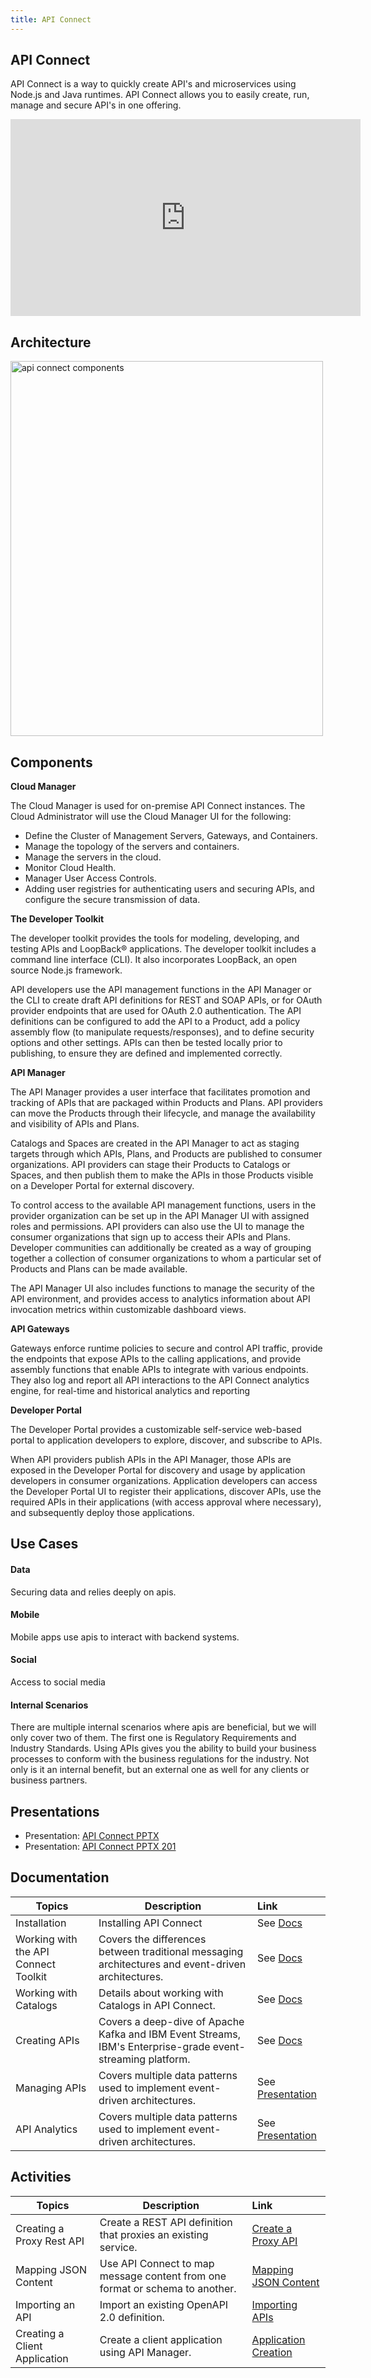```yaml
---
title: API Connect
---
```


## API Connect

API Connect is a way to quickly create API's and microservices using Node.js and Java runtimes. API Connect allows you to easily create, run, manage and secure API's in one offering.  

<iframe width="560" height="315" src="https://www.youtube.com/embed/qE6Waf0zaP4" frameborder="0" allow="accelerometer; autoplay; encrypted-media; gyroscope; picture-in-picture" allowfullscreen></iframe>


## Architecture

<img src="./images/api-connect-components.jpg" alt="api connect components" width="500" height="600"></img>

## Components

**Cloud Manager**

The Cloud Manager is used for on-premise API Connect instances.  The Cloud Administrator will use the Cloud Manager UI for the following:

* Define the Cluster of Management Servers, Gateways, and Containers.
* Manage the topology of the servers and containers.
* Manage the servers in the cloud.
* Monitor Cloud Health.
* Manager User Access Controls.
* Adding user registries for authenticating users and securing APIs, and configure the secure transmission of data.

**The Developer Toolkit**

The developer toolkit provides the tools for modeling, developing, and testing APIs and LoopBack® applications. The developer toolkit includes a command line interface (CLI). It also incorporates LoopBack, an open source Node.js framework.

API developers use the API management functions in the API Manager or the CLI to create draft API definitions for REST and SOAP APIs, or for OAuth provider endpoints that are used for OAuth 2.0 authentication. The API definitions can be configured to add the API to a Product, add a policy assembly flow (to manipulate requests/responses), and to define security options and other settings. APIs can then be tested locally prior to publishing, to ensure they are defined and implemented correctly.

**API Manager**

The API Manager provides a user interface that facilitates promotion and tracking of APIs that are packaged within Products and Plans. API providers can move the Products through their lifecycle, and manage the availability and visibility of APIs and Plans.

Catalogs and Spaces are created in the API Manager to act as staging targets through which APIs, Plans, and Products are published to consumer organizations. API providers can stage their Products to Catalogs or Spaces, and then publish them to make the APIs in those Products visible on a Developer Portal for external discovery.

To control access to the available API management functions, users in the provider organization can be set up in the API Manager UI with assigned roles and permissions. API providers can also use the UI to manage the consumer organizations that sign up to access their APIs and Plans. Developer communities can additionally be created as a way of grouping together a collection of consumer organizations to whom a particular set of Products and Plans can be made available.

The API Manager UI also includes functions to manage the security of the API environment, and provides access to analytics information about API invocation metrics within customizable dashboard views.

**API Gateways**

Gateways enforce runtime policies to secure and control API traffic, provide the endpoints that expose APIs to the calling applications, and provide assembly functions that enable APIs to integrate with various endpoints. They also log and report all API interactions to the API Connect analytics engine, for real-time and historical analytics and reporting

**Developer Portal**

The Developer Portal provides a customizable self-service web-based portal to application developers to explore, discover, and subscribe to APIs.

When API providers publish APIs in the API Manager, those APIs are exposed in the Developer Portal for discovery and usage by application developers in consumer organizations. Application developers can access the Developer Portal UI to register their applications, discover APIs, use the required APIs in their applications (with access approval where necessary), and subsequently deploy those applications.

## Use Cases

#### Data 

Securing data and relies deeply on apis.

#### Mobile 

Mobile apps use apis to interact with backend systems.

#### Social

Access to social media 

#### Internal Scenarios

There are multiple internal scenarios where apis are beneficial, but we will only cover two of them.  The first one is Regulatory Requirements and Industry Standards.  Using APIs gives you the ability to build your business processes to conform with the business regulations for the industry.  Not only is it an internal benefit, but an external one as well for any clients or business partners.  

## Presentations

- Presentation: [API Connect PPTX](/slides/101-API-Connect.pptx.zip)
- Presentation: [API Connect PPTX 201](/slides/201-API-Connect-Overview.pptx.zip)

## Documentation

| Topics                            | Description         | Link        |
| --------------------------------| ------------------  |:----------- |
| Installation | Installing API Connect | See [Docs](https://www.ibm.com/support/knowledgecenter/SSMNED_5.0.0/com.ibm.apic.install.doc/overview_installing_apimgmt.html) |
| Working with the API Connect Toolkit | Covers the differences between traditional messaging architectures and event-driven architectures. | See [Docs](https://www.ibm.com/support/knowledgecenter/SSMNED_5.0.0/com.ibm.apic.toolkit.doc/capim_cli_working_with.html) |
| Working with Catalogs | Details about working with Catalogs in API Connect. | See [Docs](https://www.ibm.com/support/knowledgecenter/SSMNED_5.0.0/com.ibm.apic.apionprem.doc/conref_working_with_env.html) |
| Creating APIs | Covers a deep-dive of Apache Kafka and IBM Event Streams, IBM's Enterprise-grade event-streaming platform. | See [Docs](https://www.ibm.com/support/knowledgecenter/SSMNED_5.0.0/com.ibm.apic.apionprem.doc/task_apionprem_creating_apis_apimgr.html) |
| Managing APIs | Covers multiple data patterns used to implement event-driven architectures. | See [Presentation](#resources) |
| API Analytics| Covers multiple data patterns used to implement event-driven architectures. | See [Presentation](#resources) |

## Activities

| Topics                            | Description         | Link        |
| --------------------------------| ------------------  |:----------- |
| Creating a Proxy Rest API | Create a REST API definition that proxies an existing service. | [Create a Proxy API](https://www.ibm.com/support/knowledgecenter/SSMNED_beta/com.ibm.apic.apionprem.doc/tutorial_apionprem_apiproxy.html) |
| Mapping JSON Content | Use API Connect to map message content from one format or schema to another. | [Mapping JSON Content](https://www.ibm.com/support/knowledgecenter/SSMNED_beta/com.ibm.apic.apionprem.doc/tutorial_apionprem_mapping.html) |
| Importing an API | Import an existing OpenAPI 2.0 definition. | [Importing APIs](https://www.ibm.com/support/knowledgecenter/SSMNED_beta/com.ibm.apic.apionprem.doc/tutorial_apionprem_import_api.html) |
| Creating a Client Application | Create a client application using API Manager. | [Application Creation](https://www.ibm.com/support/knowledgecenter/SSMNED_beta/com.ibm.apic.apionprem.doc/tutorial_apionprem_create_application.html)  |

